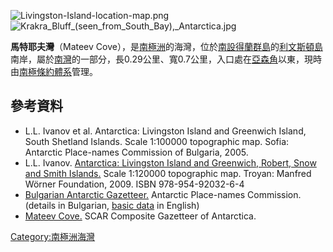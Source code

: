 [[Image:Livingston-Island-location-map.png|thumb]]
[[Image:Krakra_Bluff_(seen_from_South_Bay),_Antarctica.jpg|thumb]]

'''馬特耶夫灣'''（Mateev Cove），是[[南極洲|南極洲]]的海灣，位於[[南設得蘭群島|南設得蘭群島]]的[[利文斯頓島|利文斯頓島]]南岸，屬於[[南灣_(利文斯頓島)|南灣]]的一部分，長0.29公里、寬0.7公里，入口處在[[亞森角|亞森角]]以東，現時由[[南極條約體系|南極條約體系]]管理。

{{coord|62|39|06|S|60|35|32|W|display=title}}

==參考資料==
* L.L. Ivanov et al. Antarctica: Livingston Island and Greenwich Island, South Shetland Islands. Scale 1:100000 topographic map. Sofia: Antarctic Place-names Commission of Bulgaria, 2005.
* L.L. Ivanov. [http://apcbg.org/image023.jpg Antarctica: Livingston Island and Greenwich, Robert, Snow and Smith Islands.] {{Wayback|url=http://apcbg.org/image023.jpg |date=20080424075823 }} Scale 1:120000 topographic map.  Troyan: Manfred Wörner Foundation, 2009.  ISBN 978-954-92032-6-4
* [http://apcbg.org/gazet-bg.doc Bulgarian Antarctic Gazetteer.] {{Wayback|url=http://apcbg.org/gazet-bg.doc |date=20160206203828 }} Antarctic Place-names Commission. (details in Bulgarian, [http://apcbg.org/gazet.htm basic data] {{Wayback|url=http://apcbg.org/gazet.htm |date=20160304071225 }} in English)
* [http://data.aad.gov.au/aadc/gaz/scar/display_name.cfm?gaz_id=137087 Mateev Cove.] {{Wayback|url=http://data.aad.gov.au/aadc/gaz/scar/display_name.cfm?gaz_id=137087 |date=20120612031924 }} SCAR Composite Gazetteer of Antarctica.

{{Antarctica-geo-stub}}
[[Category:南極洲海灣|Category:南極洲海灣]]